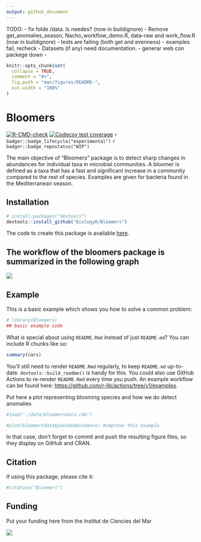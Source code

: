 ```yaml
---
output: github_document
---
```


TODO:
- fix folde /data. Is needes? (now in buildignore)
- Remove get_anomalies_season, Nacho_workflow_demo.R, data-raw
 and work_flow.R (now in buildignore)
- tests are failing (both get and evenness)
- examples fail, recheck
- Datasets (if any) need documentation.
- generar web con packege down
- 


<!-- README.md is generated from README.Rmd. Please edit that file -->

```r
knitr::opts_chunk$set(
  collapse = TRUE,
  comment = "#>",
  fig.path = "man/figures/README-",
  out.width = "100%"
)
```

# Bloomers

<!-- badges: start -->
[![R-CMD-check](https://github.com/EcologyR/templateRpackage/actions/workflows/R-CMD-check.yaml/badge.svg)](https://github.com/EcologyR/templateRpackage/actions/workflows/R-CMD-check.yaml)
[![Codecov test coverage](https://codecov.io/gh/EcologyR/templateRpackage/branch/master/graph/badge.svg)](https://app.codecov.io/gh/EcologyR/templateRpackage?branch=master)
`r badger::badge_lifecycle("experimental")`
`r badger::badge_repostatus("WIP")`
<!-- `r badger::badge_codefactor("ecologyr/templaterpackage")` -->
<!-- badges: end -->

The main objective of "Bloomers" package is to detect sharp changes in abundances for individual taxa in microbial communities. A bloomer is defined as a taxa that has a fast and significant increase in a community compared to the rest of species. Examples are given for bacteria found in the Mediterranean season. 

## Installation

``` r
# install.packages("devtools")
devtools::install_github("EcologyR/Bloomers")
```

The code to create this package is available [here](https://github.com/EcologyR/Bloomers).

## The workflow of the bloomers package is summarized in the following graph

![](vignettes/articles/shceme_bloomers_pk.png)

## Example

This is a basic example which shows you how to solve a common problem:

```r
# library(Bloomers)
## basic example code

```

What is special about using `README.Rmd` instead of just `README.md`? You can include R chunks like so:

```r
summary(cars)
```

You'll still need to render `README.Rmd` regularly, to keep `README.md` up-to-date. `devtools::build_readme()` is handy for this. You could also use GitHub Actions to re-render `README.Rmd` every time you push. An example workflow can be found here: <https://github.com/r-lib/actions/tree/v1/examples>.

Put here a plot representing blooming species and how we do detect anomalies

```r
#load("./data/bloomersdata.rda")

#plot(bloomersdata$pseudoabundance) #improve this example 

```

In that case, don't forget to commit and push the resulting figure files, so they display on GitHub and CRAN.

## Citation

If using this package, please cite it:

```r
#citation("Bloomers")
```


## Funding

Put your funding here from the Institut de Ciencies del Mar


![](vignettes/articles/ICM-logotip.jpg)

